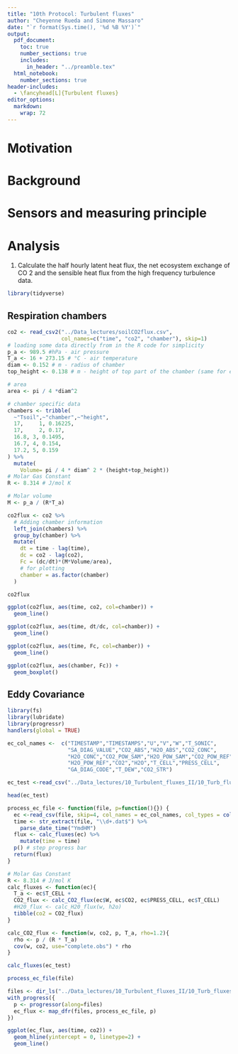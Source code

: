 ```yaml
---
title: "10th Protocol: Turbulent fluxes"
author: "Cheyenne Rueda and Simone Massaro"
date: "`r format(Sys.time(), '%d %B %Y')`"
output:
  pdf_document:
    toc: true
    number_sections: true
    includes:
      in_header: "../preamble.tex"
  html_notebook:
    number_sections: true
header-includes:
  - \fancyhead[L]{Turbulent fluxes}
editor_options: 
  markdown: 
    wrap: 72
---
```


# Motivation

# Background

# Sensors and measuring principle

# Analysis

1.
Calculate the half hourly latent heat flux, the net ecosystem exchange of CO 2 and the sensible heat flux from the high frequency turbulence data. 
```r
library(tidyverse)
```




## Respiration chambers

```r
co2 <- read_csv2("../Data_lectures/soilCO2flux.csv",
                 col_names=c("time", "co2", "chamber"), skip=1)
# loading some data directly from in the R code for simplicity
p_a <- 989.5 #hPa - air pressure
T_a <- 16 + 273.15 # °C - air temperature
diam <- 0.152 # m - radius of chamber
top_height <- 0.138 # m - height of top part of the chamber (same for everything)

# area 
area <- pi / 4 *diam^2

# chamber specific data
chambers <- tribble(
  ~"Tsoil",~"chamber",~"height",
  17,	  1, 0.16225,		
  17,	  2, 0.17,
  16.8,	3, 0.1495,
  16.7,	4, 0.154,
  17.2,	5, 0.159
) %>% 
  mutate(
    Volume= pi / 4 * diam^ 2 * (height+top_height))
# Molar Gas Constant
R <- 8.314 # J/mol K
```

```r
# Molar volume 
M <- p_a / (R*T_a)

co2flux <- co2 %>%
  # Adding chamber information
  left_join(chambers) %>% 
  group_by(chamber) %>% 
  mutate(
    dt = time - lag(time),
    dc = co2 - lag(co2),
    Fc = (dc/dt)*(M*Volume/area),
    # for plotting
    chamber = as.factor(chamber)
  )

co2flux
```


```r
ggplot(co2flux, aes(time, co2, col=chamber)) +
  geom_line()
```

```r
ggplot(co2flux, aes(time, dt/dc, col=chamber)) +
  geom_line()
```
```r
ggplot(co2flux, aes(time, Fc, col=chamber)) +
  geom_line()
```

```r
ggplot(co2flux, aes(chamber, Fc)) +
  geom_boxplot()
```



## Eddy Covariance

```r
library(fs)
library(lubridate)
library(progressr)
handlers(global = TRUE)
```

```r
ec_col_names <-  c("TIMESTAMP","TIMESTAMPS","U","V","W","T_SONIC",
                   "SA_DIAG_VALUE","CO2_ABS","H2O_ABS","CO2_CONC",
                   "H2O_CONC","CO2_POW_SAM","H2O_POW_SAM","CO2_POW_REF",
                   "H2O_POW_REF","CO2","H2O","T_CELL","PRESS_CELL",
                   "GA_DIAG_CODE","T_DEW","CO2_STR")
```


```r
ec_test <-read_csv("../Data_lectures/10_Turbulent_fluxes_II/10_Turb_fluxes_CO2/Reinshof_flux_HF_202105300001.dat", skip=4, col_names = ec_col_names)
```
```r
head(ec_test)
```



```r
process_ec_file <- function(file, p=function(){}) {
  ec <-read_csv(file, skip=4, col_names = ec_col_names, col_types = cols())
  time <- str_extract(file, "\\d+.dat$") %>% 
    parse_date_time("YmdHM")
  flux <- calc_fluxes(ec) %>% 
    mutate(time = time)
  p() # step progress bar
  return(flux)
}
```


```r
# Molar Gas Constant
R <- 8.314 # J/mol K
calc_fluxes <- function(ec){
  T_a <- ec$T_CELL + 
  CO2_flux <- calc_CO2_flux(ec$W, ec$CO2, ec$PRESS_CELL, ec$T_CELL)
  #H20_flux <- calc_H20_flux(w, h2o)
  tibble(co2 = CO2_flux)
}

calc_CO2_flux <- function(w, co2, p, T_a, rho=1.2){
  rho <- p / (R * T_a)
  cov(w, co2, use="complete.obs") * rho
}
```
```r
calc_fluxes(ec_test)
```

```r
process_ec_file(file)
```

```r
files <- dir_ls("../Data_lectures/10_Turbulent_fluxes_II/10_Turb_fluxes_CO2/")
with_progress({
  p <- progressor(along=files)
  ec_flux <- map_dfr(files, process_ec_file, p)
})
```

```r
ggplot(ec_flux, aes(time, co2)) +
  geom_hline(yintercept = 0, linetype=2) +
  geom_line()
```







